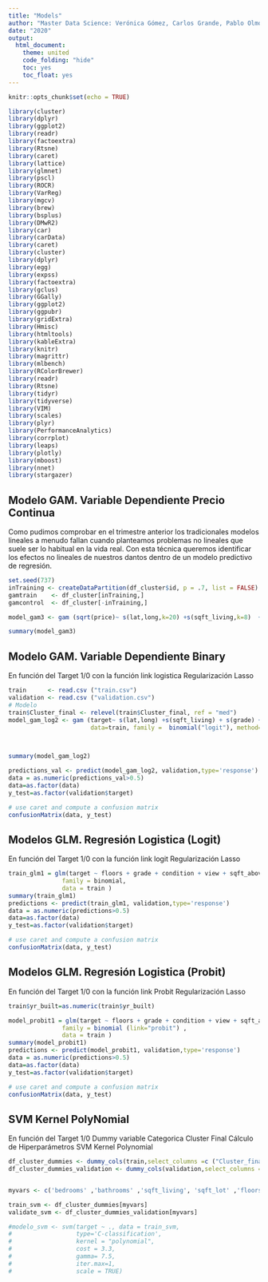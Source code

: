 ```yaml
---
title: "Models"
author: "Master Data Science: Verónica Gómez, Carlos Grande, Pablo Olmos"
date: "2020"
output:
  html_document:
    theme: united
    code_folding: "hide"
    toc: yes
    toc_float: yes
---
```



```r
knitr::opts_chunk$set(echo = TRUE)

library(cluster)
library(dplyr)
library(ggplot2)
library(readr)
library(factoextra)
library(Rtsne)
library(caret)
library(lattice)
library(glmnet)
library(pscl)
library(ROCR)
library(VarReg)
library(mgcv)
library(brew)
library(bsplus)
library(DMwR2)
library(car)
library(carData)
library(caret)
library(cluster)
library(dplyr)
library(egg)
library(expss)
library(factoextra)
library(gclus)
library(GGally)
library(ggplot2)
library(ggpubr)
library(gridExtra)
library(Hmisc)
library(htmltools)
library(kableExtra)
library(knitr)
library(magrittr)
library(mlbench)
library(RColorBrewer)
library(readr)
library(Rtsne)
library(tidyr)
library(tidyverse)
library(VIM)
library(scales)
library(plyr)
library(PerformanceAnalytics)
library(corrplot)
library(leaps)
library(plotly)
library(mboost)
library(nnet)
library(stargazer)


```

## Modelo GAM. Variable Dependiente Precio Continua

Como pudimos comprobar en el trimestre anterior los tradicionales modelos lineales a menudo fallan cuando planteamos problemas no lineales que suele ser lo habitual en la vida real. Con esta técnica queremos identificar los efectos no lineales de nuestros dantos dentro de un modelo predictivo de regresión.



```r

set.seed(737)
inTraining <- createDataPartition(df_cluster$id, p = .7, list = FALSE)
gamtrain    <- df_cluster[inTraining,]
gamcontrol  <- df_cluster[-inTraining,]

model_gam3 <- gam (sqrt(price)~ s(lat,long,k=20) +s(sqft_living,k=8)  +s(sqft_living15) + s(bathrooms,k=8)  + s(grade,k=3)   +(waterfront) +   s(view,k=3) + s(yr_built) , data=gamtrain, method="REML")

summary(model_gam3)


```

## Modelo GAM. Variable Dependiente Binary

En función del Target 1/0 con la función link logistica
Regularización Lasso

```r
train      <- read.csv ("train.csv")
validation <- read.csv ("validation.csv")
# Modelo
train$Cluster_final <- relevel(train$Cluster_final, ref = "med")
model_gam_log2 <- gam (target~ s(lat,long) +s(sqft_living) + s(grade) + s( sqft_above)  + s(yr_built) + s(sqft_living15) +floors+ s(view,k=3) + condition + Cluster_final,
                       data=train, family =  binomial("logit"), method="REML")

  

summary(model_gam_log2)
```

```r
predictions_val <- predict(model_gam_log2, validation,type='response')
data = as.numeric(predictions_val>0.5)
data=as.factor(data)
y_test=as.factor(validation$target)

# use caret and compute a confusion matrix
confusionMatrix(data, y_test)
```


## Modelos GLM. Regresión Logistica (Logit)

En función del Target 1/0 con la función link logit
Regularización Lasso

```r

train_glm1 = glm(target ~ floors + grade + condition + view + sqft_above + yr_built + sqft_living15 + Cluster_final , 
               family = binomial,
               data = train )
summary(train_glm1)
predictions <- predict(train_glm1, validation,type='response')
data = as.numeric(predictions>0.5)
data=as.factor(data)
y_test=as.factor(validation$target)

# use caret and compute a confusion matrix
confusionMatrix(data, y_test)

```


## Modelos GLM. Regresión Logistica (Probit)

En función del Target 1/0 con la función link Probit
Regularización Lasso

```r
train$yr_built=as.numeric(train$yr_built)

model_probit1 = glm(target ~ floors + grade + condition + view + sqft_above + yr_built + sqft_living15 + Cluster_final , 
               family = binomial (link="probit") ,
               data = train )
summary(model_probit1)
predictions <- predict(model_probit1, validation,type='response')
data = as.numeric(predictions>0.5)
data=as.factor(data)
y_test=as.factor(validation$target)

# use caret and compute a confusion matrix
confusionMatrix(data, y_test)

```

## SVM Kernel PolyNomial

En función del Target 1/0 
Dummy variable Categorica Cluster Final
Cálculo de Hiperparámetros 
SVM Kernel Polynomial 

```r
df_cluster_dummies <- dummy_cols(train,select_columns =c ("Cluster_final"))
df_cluster_dummies_validation <- dummy_cols(validation,select_columns =c ("Cluster_final"))


myvars <- c('bedrooms' ,'bathrooms' ,'sqft_living', 'sqft_lot' ,'floors' ,'waterfront' ,'view' ,'condition' ,'grade' ,'sqft_above' ,'sqft_basement','yr_built', 'yr_renovated','sqft_living15' ,'sqft_lot15' ,'target' ,'Cluster_final_med', 'Cluster_final_low', 'Cluster_final_top')

train_svm <- df_cluster_dummies[myvars]
validate_svm <- df_cluster_dummies_validation[myvars]

```




```r

#modelo_svm <- svm(target ~ ., data = train_svm, 
#                  type='C-classification',
#                  kernel = "polynomial", 
#                  cost = 3.3,
#                  gamma= 7.5,
#                  iter.max=1,
#                  scale = TRUE)

```





